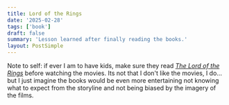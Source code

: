 ```yaml
---
title: Lord of the Rings
date: '2025-02-28'
tags: ['book']
draft: false
summary: 'Lesson learned after finally reading the books.'
layout: PostSimple
---
```


Note to self: if ever I am to have kids, make sure they read
*[The Lord of the Rings](https://en.wikipedia.org/wiki/The_Lord_of_the_Rings)* before watching the movies.
Its not that I don't like the movies, I do... but I just imagine the books would be even more entertaining
not knowing what to expect from the storyline and not being biased by the imagery of the films.